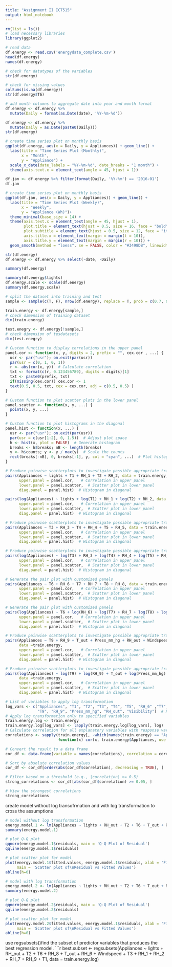 ```yaml
---
title: "Assignment II ICT515"
output: html_notebook
---
```

```r
rm(list = ls())
# load necessary libraries
library(ggplot2)

```

```r

# read data 
df.energy <- read.csv('energydata_complete.csv')
head(df.energy)
names(df.energy)
```

```r
# check for datatypes of the variables 
str(df.energy)
```

```r
# check for missing values 
colSums(is.na(df.energy))
str(df.energy$T6)
```
```r
# add month columns to aggregate date into year and month format 
df.energy <- df.energy %>%
  mutate(Daily = format(as.Date(date), '%Y-%m-%d'))

df.energy <- df.energy %>%
  mutate(Daily = as.Date(paste0(Daily)))
str(df.energy)
```

```r
# create time series plot on monthly basis
ggplot(df.energy, aes(x = Daily, y = Appliances)) + geom_line() +
  labs(title = "Time Series Plot (Monthly)",
       x = "Month",
       y = "Appliance") +
  scale_x_date(date_labels = "%Y-%m-%d", date_breaks = "1 month") +
  theme(axis.text.x = element_text(angle = 45, hjust = 1))
```
```r
df.jan <- df.energy %>% filter(format(Daily, '%Y-%m') == '2016-01')
df.jan
```

```r
# create time series plot on monthly basis
ggplot(df.jan, aes(x = Daily, y = Appliances)) + geom_line() +
  labs(title = "Time Series Plot (Weekly)",
       x = "Weekly",
       y = "Appliance (Wh)")+
  theme_minimal(base_size = 14) +                                
  theme(axis.text.x = element_text(angle = 45, hjust = 1),       
        plot.title = element_text(hjust = 0.5, size = 16, face = "bold"),
        plot.subtitle = element_text(hjust = 0.5, size = 12, face = "italic"), 
        axis.title.x = element_text(margin = margin(t = 10)),    
        axis.title.y = element_text(margin = margin(r = 10))) +  
  geom_smooth(method = "loess", se = FALSE, color = "#3498DB", linewidth = 1)
```
```r
str(df.energy)
df.energy <- df.energy %>% select(-date, -Daily)
```
```r
summary(df.energy)
```
```r
summary(df.energy$lights)
df.energy.scale <- scale(df.energy)
summary(df.energy.scale)
```



```r
# split the dataset into training and test 
sample <- sample(c(T, F), nrow(df.energy), replace = T, prob = c(0.7, 0.3))

train.energy <- df.energy[sample,]
# check dimension of training dataset 
dim(train.energy)

test.enegry <- df.energy[!sample,]
# check dimension of tesdatasets
dim(test.enegry)

```


```r
# Custom function to display correlations in the upper panel
panel.cor <- function(x, y, digits = 2, prefix = "", cex.cor , ...) {
  usr <- par("usr"); on.exit(par(usr))
  par(usr = c(0, 1, 0, 1))
  r <- abs(cor(x, y))  # Calculate correlation
  txt <- format(c(r, 0.123456789), digits = digits)[1]
  txt <- paste0(prefix, txt)
  if(missing(cex.cor)) cex.cor <- 1
  text(0.5, 0.5, txt, cex = cex.cor, adj = c(0.5, 0.5) ) 
}

# Custom function to plot scatter plots in the lower panel
panel.scatter <- function(x, y, ...) {
  points(x, y, ...)
}

# Custom function to plot histograms in the diagonal
panel.hist <- function(x, ...) {
  usr <- par("usr"); on.exit(par(usr))
  par(usr = c(usr[1:2], 0, 1.5))  # Adjust plot space
  h <- hist(x, plot = FALSE)  # Generate histogram
  breaks <- h$breaks; nB <- length(breaks)
  y <- h$counts; y <- y / max(y)  # Scale the counts
  rect(breaks[-nB], 0, breaks[-1], y, col = "cyan", ...)  # Plot histogram
}
```


```r
# Produce pairwise scatterplots to investigate possible appropriate transformations.
pairs(Appliances ~ lights + T1 + RH_1 + T2 + RH_2, data = train.energy,
      upper.panel = panel.cor,   # Correlation in upper panel
      lower.panel = panel.scatter,  # Scatter plot in lower panel
      diag.panel = panel.hist)  # Histogram in diagonal

```
```r
pairs(log(Appliances) ~ lights + log(T1) + RH_1 + log(T2) + RH_2, data = train.energy,
      upper.panel = panel.cor,   # Correlation in upper panel
      lower.panel = panel.scatter,  # Scatter plot in lower panel
      diag.panel = panel.hist)  # Histogram in diagonal

```

```r
# Produce pairwise scatterplots to investigate possible appropriate transformations.
pairs(Appliances ~ T3 + RH_3 + T4 + RH_4 + T5 + RH_5, data = train.energy, 
      upper.panel = panel.cor,   # Correlation in upper panel
      lower.panel = panel.scatter,  # Scatter plot in lower panel
      diag.panel = panel.hist)  # Histogram in diagonal

```
```r
# Produce pairwise scatterplots to investigate possible appropriate transformations.
pairs(log(Appliances) ~ log(T3) + RH_3 + log(T4) + RH_4 + log(T5) + RH_5, data = train.energy, 
      upper.panel = panel.cor,   # Correlation in upper panel
      lower.panel = panel.scatter,  # Scatter plot in lower panel
      diag.panel = panel.hist)  # Histogram in diagonal

```

```r
# Generate the pair plot with customized panels
pairs(Appliances ~ T6 + RH_6 + T7 + RH_7 + T8 + RH_8, data = train.energy,
      upper.panel = panel.cor,   # Correlation in upper panel
      lower.panel = panel.scatter,  # Scatter plot in lower panel
      diag.panel = panel.hist)  # Histogram in diagonal

```
```r
# Generate the pair plot with customized panels
pairs(log(Appliances) ~ T6 + log(RH_6) + log(T7) + RH_7 + log(T8) + log(RH_8), data = train.energy,
      upper.panel = panel.cor,   # Correlation in upper panel
      lower.panel = panel.scatter,  # Scatter plot in lower panel
      diag.panel = panel.hist)  # Histogram in diagonal
```



```r
# Produce pairwise scatterplots to investigate possible appropriate transformations.
pairs(Appliances ~ T9 + RH_9 + T_out + Press_mm_hg + RH_out + Windspeed + Visibility + Tdewpoint, 
      data =train.energy,
      upper.panel = panel.cor,   # Correlation in upper panel
      lower.panel = panel.scatter,  # Scatter plot in lower panel
      diag.panel = panel.hist)  # Histogram in diagonal

```
```r
# Produce pairwise scatterplots to investigate possible appropriate transformations.
pairs(log(Appliances) ~ log(T9) + log(RH_9) + T_out + log(Press_mm_hg) + log(RH_out) + Windspeed + log(Visibility) + Tdewpoint, 
      data =train.energy,
      upper.panel = panel.cor,   # Correlation in upper panel
      lower.panel = panel.scatter,  # Scatter plot in lower panel
      diag.panel = panel.hist)  # Histogram in diagonal

```


```r
# List of variables to apply log transformation
log_vars <- c("Appliances", "T1", "T2", "T3", "T4", "T5", "RH_6" ,"T7", "T8", "RH_8", 
              "T9", "RH_9", "Press_mm_hg", "RH_out", "Visibility")  # Replace with your actual variable names
# Apply log transformation only to specified variables
train.energy.log <- train.energy
train.energy.log[log_vars] <- lapply(train.energy.log[log_vars], log)
# Calculate correlation for all explanatory variables with response variable 'Appliances'
correlations <- sapply(train.energy[, -which(names(train.energy) == "Appliances")], 
                       function(x) cor(x, train.energy$Appliances, use = "complete.obs"))

# Convert the result to a data frame
cor_df <- data.frame(variable = names(correlations), correlation = correlations)

# Sort by absolute correlation values
cor_df <- cor_df[order(abs(cor_df$correlation), decreasing = TRUE), ]

# Filter based on a threshold (e.g., |correlation| >= 0.5)
strong_correlations <- cor_df[abs(cor_df$correlation) >= 0.05, ]

# View the strongest correlations
strong_correlations
```
create model without log transofrmation and with log transformation to cross the assumptions 


```r
# model without log transformation 
energy.model.1 <- lm(Appliances ~ lights + RH_out + T2 + T6 + T_out + RH_8 + RH_1 + RH_1 + T3 + Windspeed + Windspeed + RH_6 + RH_2 + T1 + RH_7 + RH_9, data = train.energy)
summary(energy.model.1)
```


```r
# plot Q-Q plot 
qqnorm(energy.model.1$residuals, main = 'Q-Q Plot of Residual')
qqline(energy.model.1$residuals)

```


```r
# plot scatter plot for model 
plot(energy.model.1$fitted.values, energy.model.1$residuals, xlab = 'Fitted values', ylab = 'Residual',
     main = 'Scatter plot of\nResidual vs Fitted Values')
abline(h=0)
```

```r
# model with log transformation 
energy.model.2 <- lm(Appliances ~ lights + RH_out + T2 + T6 + T_out + RH_8 + RH_1 + RH_1 + T3 + Windspeed + Windspeed + RH_6 + RH_2 + T1 + RH_7 + RH_9, data = train.energy.log)
summary(energy.model.2)

```


```r
# plot Q-Q plot 
qqnorm(energy.model.2$residuals, main = 'Q-Q Plot of Residual')
qqline(energy.model.2$residuals)

```

```r
# plot scatter plot for model 
plot(energy.model.2$fitted.values, energy.model.1$residuals, xlab = 'Fitted values', ylab = 'Residual',
     main = 'Scatter plot of\nResidual vs Fitted Values')
abline(h=0)
```
use regsubsets()find the subset of predictor variables that produces the best regression model.
```r
best.subset <- regsubsets(Appliances ~ lights + RH_out + T2 + T6 + RH_8 + T_out + RH_6 + Windspeed + T3 + RH_1 + RH_2 + RH_7 + RH_9 + T1, data = train.energy.log)

